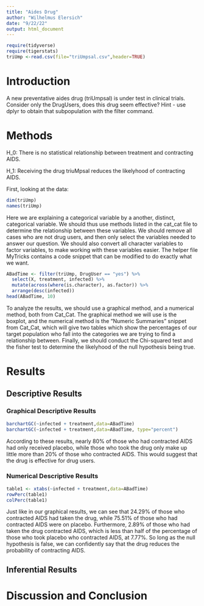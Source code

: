 ```yaml
---
title: "Aides Drug"
author: "Wilhelmus Elersich"
date: "9/22/22"
output: html_document
---
```


```r
require(tidyverse)
require(tigerstats)
triUmp <-read.csv(file="triUmpsal.csv",header=TRUE)
```

# Introduction

<!--In this section you explain what you are trying to show.  Where did the data come from?  What is the research or other question you are trying to answer?.  If you skimp in this section expect to be marked down in your grade. Paint a picture of the project a couple of paragraphs is expected!-->

A new  preventative aides drug (triUmpsal) is under test in clinical trials. Consider only the DrugUsers, does this drug seem effective?  Hint - use dplyr to obtain that subpopulation with the filter command.

# Methods

<!--Decide on your methods:  use "variable analysis" or other appropriate descriptors.  Make sure to choose at least one graphical method and at least one numerical method. Discuss what data manipulations may be needed for example subsetting or other binning procedures and what sort of graphical displays and inferential tools will be used!-->
H_0: There is no statistical relationship between treatment and contracting AIDS.

H_1: Receiving the drug triuMpsal reduces the likelyhood of contracting AIDS.

First, looking at the data:

```R
dim(triUmp)
names(triUmp)
```
Here we are explaining a categorical variable by a another, distinct, categorical variable. We should thus use methods listed in the cat_cat file to determine the relationship between these variables. We should remove all cases who are not drug users, and then only select the variables needed to answer our question. We should also convert all character variables to factor variables, to make working with these variables easier. The helper file MyTricks contains a code snippet that can be modified to do exactly what we want.

```r
ABadTime <- filter(triUmp, DrugUser == "yes") %>%
  select(X, treatment, infected) %>%
  mutate(across(where(is.character), as.factor)) %>%
  arrange(desc(infected)) 
head(ABadTime, 10)
```  
To analyze the results, we should use a graphical method, and a numerical method, both from Cat_Cat. The graphical method we will use is the boxplot, and the numerical method is the "Numeric Summaries" snippet from Cat_Cat, which will give two tables which show the percentages of our target population who fall into the categories we are trying to find a relationship between. Finally, we should conduct the Chi-squared test and the fisher test to determine the likelyhood of the null hypothesis being true.

# Results

<!--Divide this section into two sub-sections:  One for your descriptive  results and one for your inferential results.!-->

## Descriptive Results

### Graphical Descriptive Results

<!--Graphical results here.  Make sure to show your code.  Provide appropriate labels for axes, giving units if possible, and provide a good title for the graph, too.  Use the graphical results to describe the patterns if any that exist in the data as focused toward the research question. Bottom line is to explain the features of the graph that are relevant to conforming or departing to what is expected by your null hypothesis !-->
```r
barchartGC(~infected + treatment,data=ABadTime)
barchartGC(~infected + treatment,data=ABadTime, type="percent")

```

According to these results, nearly 80% of those who had contracted AIDS had only received placebo, while those who took the drug only make up little more than 20% of those who contracted AIDS. This would suggest that the drug is effective for drug users.

### Numerical Descriptive Results

<!--Numerical results go here. Use the numerical results to describe the patterns if any that exist in the data as focused toward the research question!-->

```r
table1 <- xtabs(~infected + treatment,data=ABadTime)
rowPerc(table1)
colPerc(table1)
```
Just like in our graphical results, we can see that 24.29% of those who contracted AIDS had taken the drug, while 75.51% of those who had contracted AIDS were on placebo. Furthermore, 2.89% of those who had taken the drug contracted AIDS, which is less than half of the percentage of those who took placebo who contracted AIDS, at 7.77%. So long as the null hypothesis is false, we can confidently say that the drug reduces the probability of contracting AIDS.

## Inferential Results

<!--State hypothesis clearly.  Make sure your discussion of the inferential test covers all the aspects that the test output produces, such as test statistic, p-value etc.  Make a decision about the null hypothesis, explain the assumptions on which the selected test/procedure was based, and why the chosen procedure satisfys the assumptions and is appropriate to answer the research question!-->


# Discussion and Conclusion

<!--Discussion and conclusion here.  If you found a relationship be sure to consider whether the relationship occurs because one of the variavbles causes the other, or whether they perhasps are related for some other reason.  Watch the chapter 6 videos from the GeorgeTown videos collection.!-->
